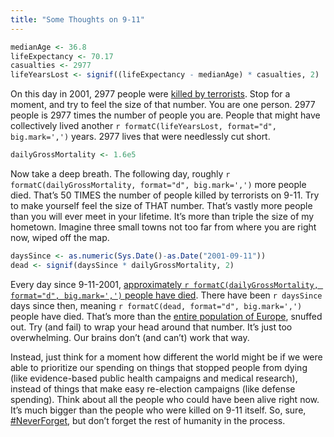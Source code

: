 ```yaml
---
title: "Some Thoughts on 9-11"
---
```


```r
medianAge <- 36.8
lifeExpectancy <- 70.17
casualties <- 2977
lifeYearsLost <- signif((lifeExpectancy - medianAge) * casualties, 2)
```

On this day in 2001, 2977 people were [killed by terrorists](https://en.wikipedia.org/wiki/September_11_attacks). Stop for a moment, and try to feel the size of that number. You are one person. 2977 people is 2977 times the number of people you are. People that might have collectively lived another `r formatC(lifeYearsLost, format="d", big.mark=',')` years. 2977 lives that were needlessly cut short.

```r
dailyGrossMortality <- 1.6e5
```

Now take a deep breath. The following day, roughly `r formatC(dailyGrossMortality, format="d", big.mark=',')` more people died. That's 50 TIMES the number of people killed by terrorists on 9-11. Try to make yourself feel the size of THAT number. That's vastly more people than you will ever meet in your lifetime. It's more than triple the size of my hometown. Imagine three small towns not too far from where you are right now, wiped off the map.

```r
daysSince <- as.numeric(Sys.Date()-as.Date("2001-09-11"))
dead <- signif(daysSince * dailyGrossMortality, 2)
```

Every day since 9-11-2001, [approximately `r formatC(dailyGrossMortality, format="d", big.mark=',')` people have died](https://en.wikipedia.org/wiki/Mortality_rate). There have been `r daysSince` days since then, meaning `r formatC(dead, format="d", big.mark=',')` people have died. That's more than the [entire population of Europe](https://www.google.com/search?q=Population+of+Europe), snuffed out. Try (and fail) to wrap your head around that number. It's just too overwhelming. Our brains don't (and can't) work that way.

Instead, just think for a moment how different the world might be if we were able to prioritize our spending on things that stopped people from dying (like evidence-based public health campaigns and medical research), instead of things that make easy re-election campaigns (like defense spending). Think about all the people who could have been alive right now. It's much bigger than the people who were killed on 9-11 itself. So, sure, [#NeverForget](https://www.facebook.com/hashtag/neverforget), but don't forget the rest of humanity in the process.
